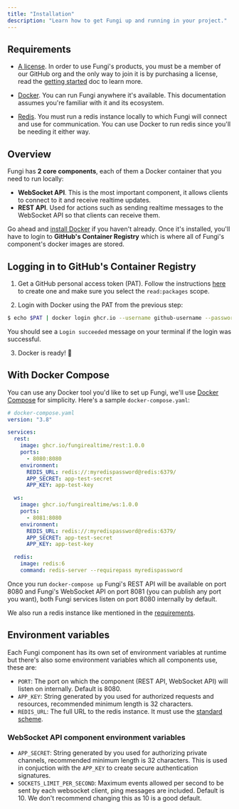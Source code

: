 ```yaml
---
title: "Installation"
description: "Learn how to get Fungi up and running in your project."
---
```


## Requirements

- [A license](/pricing). In order to use Fungi's products, you must be a member of our GitHub org and the only way to join it is by purchasing a license, read the [getting started](/docs) doc to learn more.

- [Docker](https://www.docker.com/). You can run Fungi anywhere it's available. This documentation assumes you're familiar with it and its ecosystem.

- [Redis](https://redis.io/). You must run a redis instance locally to which Fungi will connect and use for communication. You can use Docker to run redis since you'll be needing it either way.

## Overview

Fungi has **2 core components**, each of them a Docker container that you need to run locally:

- **WebSocket API**. This is the most important component, it allows clients to connect to it and receive realtime updates.
- **REST API**. Used for actions such as sending realtime messages to the WebSocket API so that clients can receive them.

Go ahead and [install Docker](https://www.docker.com/get-started) if you haven't already. Once it's installed, you'll have to login to **GitHub's Container Registry** which is where all of Fungi's component's docker images are stored.

## Logging in to GitHub's Container Registry

1. Get a GitHub personal access token (PAT). Follow the instructions [here](https://docs.github.com/github/authenticating-to-github/creating-a-personal-access-token) to create one and make sure you select the `read:packages` scope.

2. Login with Docker using the PAT from the previous step:

```sh
$ echo $PAT | docker login ghcr.io --username github-username --password-stdin
```

You should see a `Login succeeded` message on your terminal if the login was successful.

3. Docker is ready! 🐳

## With Docker Compose

You can use any Docker tool you'd like to set up Fungi, we'll use [Docker Compose](https://docs.docker.com/compose/) for simplicity. Here's a sample `docker-compose.yaml`:

```yaml
# docker-compose.yaml
version: "3.8"

services:
  rest:
    image: ghcr.io/fungirealtime/rest:1.0.0
    ports:
      - 8080:8080
    environment:
      REDIS_URL: redis://:myredispassword@redis:6379/
      APP_SECRET: app-test-secret
      APP_KEY: app-test-key

  ws:
    image: ghcr.io/fungirealtime/ws:1.0.0
    ports:
      - 8081:8080
    environment:
      REDIS_URL: redis://:myredispassword@redis:6379/
      APP_SECRET: app-test-secret
      APP_KEY: app-test-key

  redis:
    image: redis:6
    command: redis-server --requirepass myredispassword
```

Once you run `docker-compose up` Fungi's REST API will be available on port 8080 and Fungi's WebSocket API on port 8081 (you can publish any port you want), both Fungi services listen on port 8080 internally by default.

We also run a redis instance like mentioned in the [requirements](#requirements).

## Environment variables

Each Fungi component has its own set of environment variables at runtime but there's also some environment variables which all components use, these are:

- `PORT`: The port on which the component (REST API, WebSocket API) will listen on internally. Default is 8080.
- `APP_KEY`: String generated by you used for authorized requests and resources, recommended minimum length is 32 characters.
- `REDIS_URL`: The full URL to the redis instance. It must use the [standard scheme](https://www.iana.org/assignments/uri-schemes/prov/redis).

### WebSocket API component environment variables

- `APP_SECRET`: String generated by you used for authorizing private channels, recommended minimum length is 32 characters. This is used in conjuction with the `APP_KEY` to create secure authentication signatures.
- `SOCKETS_LIMIT_PER_SECOND`: Maximum events allowed per second to be sent by each websocket client, ping messages are included. Default is 10. We don't recommend changing this as 10 is a good default.
